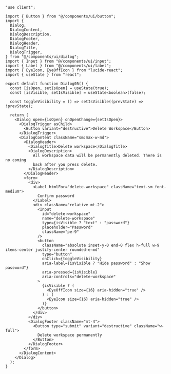 ````tsx
"use client";

import { Button } from "@/components/ui/button";
import {
  Dialog,
  DialogContent,
  DialogDescription,
  DialogFooter,
  DialogHeader,
  DialogTitle,
  DialogTrigger,
} from "@/components/ui/dialog";
import { Input } from "@/components/ui/input";
import { Label } from "@/components/ui/label";
import { EyeIcon, EyeOffIcon } from "lucide-react";
import { useState } from "react";

export default function Dialog05() {
  const [isOpen, setIsOpen] = useState(true);
  const [isVisible, setIsVisible] = useState<boolean>(false);

  const toggleVisibility = () => setIsVisible((prevState) => !prevState);

  return (
    <Dialog open={isOpen} onOpenChange={setIsOpen}>
      <DialogTrigger asChild>
        <Button variant="destructive">Delete Workspace</Button>
      </DialogTrigger>
      <DialogContent className="sm:max-w-md">
        <DialogHeader>
          <DialogTitle>Delete workspace</DialogTitle>
          <DialogDescription>
            All workspace data will be permanently deleted. There is no coming
            back after you press delete.
          </DialogDescription>
        </DialogHeader>
        <form>
          <div>
            <Label htmlFor="delete-workspace" className="text-sm font-medium">
              Confirm password
            </Label>
            <div className="relative mt-2">
              <Input
                id="delete-workspace"
                name="delete-workspace"
                type={isVisible ? "text" : "password"}
                placeholder="Password"
                className="pe-9"
              />
              <button
                className="absolute inset-y-0 end-0 flex h-full w-9 items-center justify-center rounded-e-md"
                type="button"
                onClick={toggleVisibility}
                aria-label={isVisible ? "Hide password" : "Show password"}
                aria-pressed={isVisible}
                aria-controls="delete-workspace"
              >
                {isVisible ? (
                  <EyeOffIcon size={16} aria-hidden="true" />
                ) : (
                  <EyeIcon size={16} aria-hidden="true" />
                )}
              </button>
            </div>
          </div>
          <DialogFooter className="mt-4">
            <Button type="submit" variant="destructive" className="w-full">
              Delete workspace permanently
            </Button>
          </DialogFooter>
        </form>
      </DialogContent>
    </Dialog>
  );
}
````